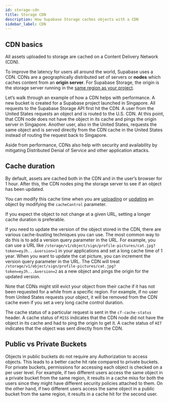 ```yaml
---
id: storage-cdn
title: Storage CDN
description: How Supabase Storage caches objects with a CDN
sidebar_label: CDN
---
```


## CDN basics

All assets uploaded to storage are cached on a Content Delivery Network (CDN).

To improve the latency for users all around the world, Supabase uses a CDN. CDNs are a geographically distributed set of servers or **nodes** which caches content from an **origin server**. For Supabase Storage, the origin is the storage server running in the [same region as your project](https://app.supabase.com/project/_/settings/general).

Let’s walk through an example of how a CDN helps with performance. A new bucket is created for a Supabase project launched in Singapore. All requests to the Supabase Storage API first hit the CDN. A user from the United States requests an object and is routed to the U.S. CDN. At this point, that CDN node does not have the object in its cache and pings the origin server in Singapore. Another user, also in the United States, requests the same object and is served directly from the CDN cache in the United States instead of routing the request back to Singapore.

Aside from performance, CDNs also help with security and availability by mitigating Distributed Denial of Service and other application attacks.

## Cache duration

By default, assets are cached both in the CDN and in the user’s browser for 1 hour. After this, the CDN nodes ping the storage server to see if an object has been updated.

You can modify this cache time when you are [uploading](https://supabase.com/docs/reference/javascript/storage-from-upload) or [updating](https://supabase.com/docs/reference/javascript/storage-from-update) an object by modifying the `cacheControl` parameter.

If you expect the object to not change at a given URL, setting a longer cache duration is preferable.

If you need to update the version of the object stored in the CDN, there are various cache-busting techniques you can use. The most common way to do this is to add a version query parameter in the URL. For example, you can use a URL like `/storage/v1/object/sign/profile-pictures/cat.jpg?token=eyJh...&version=1` in your applications and set a long cache time of 1 year. When you want to update the cat picture, you can increment the version query parameter in the URL. The CDN will treat `/storage/v1/object/sign/profile-pictures/cat.jpg?token=eyJh...&version=2` as a new object and pings the origin for the updated version.

Note that CDNs might still evict your object from their cache if it has not been requested for a while from a specific region. For example, if no user from United States requests your object, it will be removed from the CDN cache even if you set a very long cache control duration.

The cache status of a particular request is sent in the `cf-cache-status` header. A cache status of `MISS` indicates that the CDN node did not have the object in its cache and had to ping the origin to get it. A cache status of `HIT` indicates that the object was sent directly from the CDN.

## Public vs Private Buckets

Objects in public buckets do not require any Authorization to access objects. This leads to a better cache hit rate compared to private buckets. For private buckets, permissions for accessing each object is checked on a per user level. For example, if two different users access the same object in a private bucket from the same region, it results in a cache miss for both the users since they might have different security policies attached to them. On the other hand, if two different users access the same object in a public bucket from the same region, it results in a cache hit for the second user.

